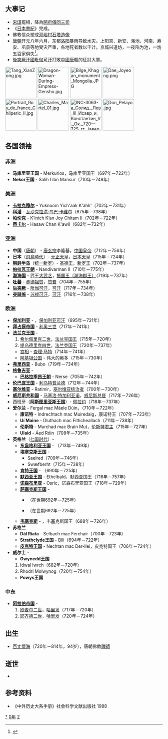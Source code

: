{{yearTOC|720|唐'''[[开元|开元]]八年'''；日本'''[[養老_(日本年號)|養老]]四年'''；渤海国'''[[仁安_(渤海)|仁安]]元年'''}}

== 大事记 ==
* [[宋璟|宋璟]]罷相，降為[[開府儀同三司|開府儀同三司]]
* 《[[日本書紀|日本書紀]]》完成。
* 佛教信众塑成[[邓峪村石塔造像|邓峪村石塔造像]]
*[[唐|唐朝]]开元八年六月，东都[[洛阳|洛阳]]暴雨导致水灾。上阳宫、新安、渑池、河南、寿安、巩县等地受灾严重，各地死者数以千计。京城兴道坊，一夜陷为池，一坊五百家俱失<ref>{{cite web|url=http://202.127.42.157/moazzys/zaihai/data2/240.htm|title=708-751年灾害|author=种植业管理司数据库|access-date=2017-12-05|archive-url=https://web.archive.org/web/20171205093647/http://202.127.42.157/moazzys/zaihai/data2/240.htm|archive-date=2017-12-05|dead-url=yes}}</ref>。
*[[後突厥汗國|後突厥汗國]][[毗伽可汗|毗伽可汗]]打敗[[中國|中國]][[唐朝|唐朝]]的征討大軍。

[[File:Tang_XianZong.jpg|100px]]
[[File:Dragon-Woman-During-Empress-Gensho.jpg|100px]]
[[File:Bilge_Khagan_monument_Mongolia.JPG|100px]]
[[File:Dae_Joyeong.png|100px]]
[[File:Portrait_Roy_de_france_Chilperic_II.jpg|100px]]
[[File:Charles_Martel_01.jpg|100px]]
[[File:INC-3063-a_Солид._Лев_III_Исавр_и_Константин_V._Ок._720—725_гг._(аверс).png|100px]]
[[File:Don_Pelayo.jpg|100px]]
== 各国领袖 ==
===非洲===
* '''马库里亚王国''' - Merkurios，马库里亚国王（697年－722年）
* '''Nekor王国''' - Salih I ibn Mansur（710年－749年）

===美洲===
*'''[[卡拉克穆尔|卡拉克穆尔]]''' – Yuknoom Yich'aak K'ahk'（702年－731年）
*'''[[科潘|科潘]]''' - [[瓦沙克拉洪·乌巴·卡维尔|瓦沙克拉洪·乌巴·卡维尔]]（675年－738年）
*'''[[帕伦克|帕伦克]]''' - Kʼinich Kʼan Joy Chitam II（702年－722年）
*'''[[蒂卡尔|蒂卡尔]]''' - Hasaw Chan K'awil（682年－732年）

===亚洲===
*'''中国'''（[[唐朝|唐朝]]） - [[唐玄宗|唐玄宗]]李隆基，[[唐朝君主列表|中国皇帝]]（712年－756年）
*'''日本'''（[[飛鳥時代|飛鳥時代]]）- [[元正天皇|元正天皇]]，[[日本天皇|日本天皇]]（715年－724年）
*'''[[朝鲜半岛|朝鲜半岛]]'''（[[统一新罗|统一新罗]]）- [[圣德王|圣德王]]，[[新罗君主列表|新罗王]]（702年－737年）
*'''[[帕拉瓦王朝|帕拉瓦王朝]]''' - Nandivarman II（710年－775年）
*'''[[渤海国|渤海国]]''' - 武王[[大武艺|大武艺]]，[[渤海国君主列表|振国王（渤海郡王）]]（719年－737年）
*'''[[吐蕃|吐蕃]]''' - [[赤德祖赞|赤德祖赞]]，[[吐蕃君主列表|赞普]]（704年－755年）
* '''[[后突厥|后突厥]]''' - [[毗伽可汗|毗伽可汗]]，[[突厥可汗列表|可汗]]（717年－734年）
* '''[[突骑施|突骑施]]''' - [[苏禄可汗|苏禄可汗]]，[[可汗|可汗]]（716年－738年）
===欧洲===
*'''[[保加利亚第一帝国|保加利亚]]''' - {{link-en|特尔维尔|Tervel of Bulgaria}}，[[保加利亚君主列表|保加利亚可汗]]（695年－721年）
*'''[[拜占庭帝国|拜占庭帝国]]''' - [[利奥三世_(拜占庭)|利奥三世]]（717年－741年）
*'''[[法兰克王国|法兰克王国]]''' - 
*#[[希尔佩里克二世|希尔佩里克二世]]，[[法兰克国王列表|法兰克国王]]（715年－720年）
*#[[提乌德里克四世|提乌德里克四世]]，[[法兰克国王列表|法兰克国王]]（720年－737年）
**[[宫相|宫相]] - [[查理·马特|查理·马特]]（714年－741年）
**[[阿基坦公爵|阿基坦公国]] - 伟大的奥多（715年－730年）
*'''[[弗里西亚|弗里西亚]]''' - Bubo（719年－734年）
*'''[[格鲁吉亚历史|格鲁吉亚]]''' -
**'''[[巴格拉季昂王朝|巴格拉季昂王朝]]''' - Nerse（705年－742年）
*'''[[伦巴底王国|伦巴底王国]]''' - [[利乌特普兰德_(君主)|利乌特普兰德]]（712年－744年）
*'''[[塞尔维亚|塞尔维亚]]''' - Ratimir，[[塞尔维亚君主列表|塞尔维亚统治者]]（700年－730年）
*'''[[威尼斯共和国|威尼斯共和国]]''' - [[马塞洛·特加利亚诺|马塞洛·特加利亚诺]]，[[威尼斯总督|威尼斯总督]]（717年－726年）
*西班牙（'''[[阿斯图里亚斯王国|阿斯图里亚斯王国]]'''）- [[佩拉约|佩拉约]]（718年－737年）
*'''爱尔兰''' - Fergal mac Máele Dúin，{{link-en|爱尔兰高王|List of High Kings of Ireland}}（710年－722年）
**'''康诺特''' - Indrechtach mac Muiredaig，康诺特王（707年－723年）
**'''Uí Maine''' - Dluthach mac Fithcheallach（711年－738年）
**'''伦斯特''' -  Murchad mac Brain Mut，[[伦斯特君主列表|伦斯特君主]]（715年－727年）
**'''Ulaid''' - Áed Róin（708年－735年）
*'''英格兰'''（[[七国时代|七国时代]]）- 
**'''[[东盎格利亚王国|东盎格利亚王国]]''' - {{link-en|埃爾夫瓦爾德 (東盎格利亞)|Ælfwald of East Anglia|埃爾夫瓦爾德}}（713年－749年）
**'''[[埃塞克斯王国|埃塞克斯王国]]''' - 
***Saelred（709年－746年）
***Swæfberht（715年－738年）
**'''[[肯特王国|肯特王国]]''' - {{link-en|威特瑞德|Wihtred of Kent}}（690年－725年）
**'''[[默西亚王国|默西亚王国]]''' - Ethelbald，默西亚国王（716年－757年）
**'''[[诺森布里亚|诺森布里亚]]''' - Osric，诺森布里亚国王（718年－729年）
**'''[[萨塞克斯王国|萨塞克斯王国]]''' -
***{{link-en|内特尔姆|Nothelm of Sussex}} （在世期692年－725年）
***{{link-en|沃茨|Watt of Sussex}}（在世期692年－725年）
**'''[[韦塞克斯|韦塞克斯]]''' - {{link-en|伊尼 (威塞克斯)|Ine of Wessex|伊尼}}，韦塞克斯国王（688年－726年）
*'''苏格兰'''
**'''Dál Riata''' - Selbach mac Ferchair（700年－723年）
**'''Strathclyde王国''' - Bili（694年－722年）
**'''[[皮克特人|皮克特王国]]''' - Nechtan mac Der-Ilei，皮克特国王（706年－724年）
*'''威尔士''' -
**'''Gwynedd王国''' - 
*#Idwal Iwrch（682年－720年）
*#Rhodri Molwynog（720年－754年）
**'''Powys王国'''
===中东===
*'''[[阿拉伯帝国|阿拉伯帝国]]''' - 
*#[[欧麦尔二世|欧麦尔二世]]，[[倭马亚王朝|哈里发]]（717年－720年）
*#[[耶齐德二世|耶齐德二世]]，[[倭马亚王朝|哈里发]]（720年－724年）

== 出生 ==
*[[百丈懷海|百丈懷海]]（720年－814年，94岁），唐朝佛教[[禪師|禪師]]

== 逝世 ==
{{Wikisource year mention}}
*

==参考资料==
{{reflist}}
*《中外历史大系手册》社会科学文献出版社 1988

[[Category:720年|*]]
[[Category:720年代|0年]]
[[Category:8世纪各年|2]]